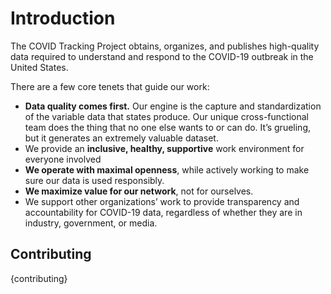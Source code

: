 
<Meta title="Introduction" />

# Introduction

The COVID Tracking Project  obtains, organizes, and publishes high-quality data required to understand and respond to the COVID-19 outbreak in the United States.

There are a few core tenets that guide our work:

 - **Data quality comes first.** Our engine is the capture and standardization of the variable data that states produce. Our unique cross-functional team does the thing that no one else wants to or can do. It’s grueling, but it generates an extremely valuable dataset. 
 - We provide an **inclusive, healthy, supportive** work environment for everyone involved
 - **We operate with maximal openness**, while actively working to make sure our data is used responsibly.
 - **We maximize value for our network**, not for ourselves.
 - We support other organizations’ work to provide transparency and accountability for COVID-19 data, regardless of whether they are in industry, government, or media.

## Contributing

<Description>{contributing}</Description>